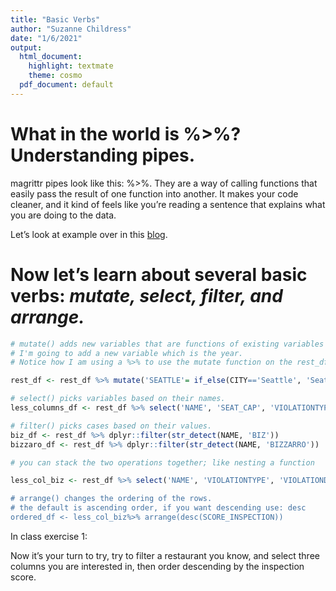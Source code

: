 ```yaml
---
title: "Basic Verbs"
author: "Suzanne Childress"
date: "1/6/2021"
output:
  html_document:
    highlight: textmate
    theme: cosmo
  pdf_document: default
---
```


# What in the world is %>%? Understanding pipes. 

magrittr pipes look like this: %>%. They are a way of calling functions that easily pass the result of one function into another. It makes your code cleaner, and it kind of feels like you're reading a sentence that explains what you are doing to the data.

Let's look at example over in this [blog](https://blog.revolutionanalytics.com/2014/07/magrittr-simplifying-r-code-with-pipes.html).



# Now let's learn about several basic verbs: ***mutate, select, filter, and arrange.***

```r
# mutate() adds new variables that are functions of existing variables
# I'm going to add a new variable which is the year.
# Notice how I am using a %>% to use the mutate function on the rest_df.

rest_df <- rest_df %>% mutate('SEATTLE'= if_else(CITY=='Seattle', 'Seattle', 'Not Seattle'))

# select() picks variables based on their names.
less_columns_df <- rest_df %>% select('NAME', 'SEAT_CAP', 'VIOLATIONTYPE')

# filter() picks cases based on their values.
biz_df <- rest_df %>% dplyr::filter(str_detect(NAME, 'BIZ'))
bizzaro_df <- rest_df %>% dplyr::filter(str_detect(NAME, 'BIZZARRO'))

# you can stack the two operations together; like nesting a function

less_col_biz <- rest_df %>% select('NAME', 'VIOLATIONTYPE', 'VIOLATIONDESCR','SCORE_INSPECTION" %>%  dplyr::filter(str_detect(NAME, 'BIZZARRO'))

# arrange() changes the ordering of the rows.
# the default is ascending order, if you want descending use: desc
ordered_df <- less_col_biz%>% arrange(desc(SCORE_INSPECTION))
```

In class exercise 1: 

Now it's your turn to try, try to filter a restaurant you know, and select three columns you are interested in, then order descending by the inspection score.